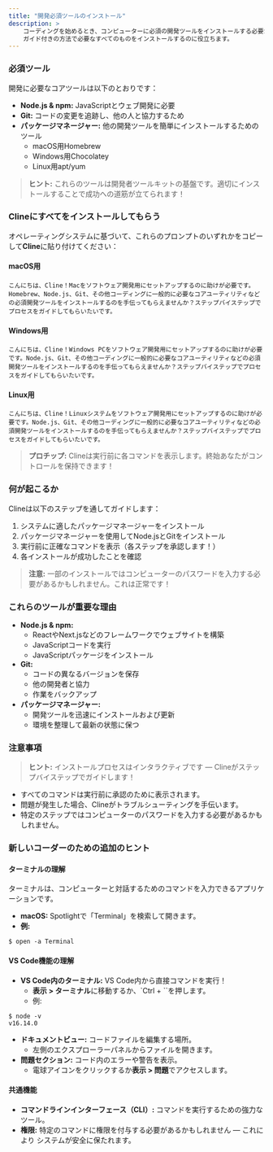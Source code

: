 ```yaml
---
title: "開発必須ツールのインストール"
description: >
    コーディングを始めるとき、コンピューターに必須の開発ツールをインストールする必要があります。Clineは安全で
    ガイド付きの方法で必要なすべてのものをインストールするのに役立ちます。
---
```


### 必須ツール

開発に必要なコアツールは以下のとおりです：

-   **Node.js & npm:** JavaScriptとウェブ開発に必要
-   **Git:** コードの変更を追跡し、他の人と協力するため
-   **パッケージマネージャー:** 他の開発ツールを簡単にインストールするためのツール
    -   macOS用Homebrew
    -   Windows用Chocolatey
    -   Linux用apt/yum

> **ヒント:** これらのツールは開発者ツールキットの基盤です。適切にインストールすることで成功への道筋が立てられます！

### Clineにすべてをインストールしてもらう

オペレーティングシステムに基づいて、これらのプロンプトのいずれかをコピーして**Cline**に貼り付けてください：

#### macOS用

```
こんにちは、Cline！Macをソフトウェア開発用にセットアップするのに助けが必要です。Homebrew、Node.js、Git、その他コーディングに一般的に必要なコアユーティリティなどの必須開発ツールをインストールするのを手伝ってもらえませんか？ステップバイステップでプロセスをガイドしてもらいたいです。
```

#### Windows用

```
こんにちは、Cline！Windows PCをソフトウェア開発用にセットアップするのに助けが必要です。Node.js、Git、その他コーディングに一般的に必要なコアユーティリティなどの必須開発ツールをインストールするのを手伝ってもらえませんか？ステップバイステップでプロセスをガイドしてもらいたいです。
```

#### Linux用

```
こんにちは、Cline！Linuxシステムをソフトウェア開発用にセットアップするのに助けが必要です。Node.js、Git、その他コーディングに一般的に必要なコアユーティリティなどの必須開発ツールをインストールするのを手伝ってもらえませんか？ステップバイステップでプロセスをガイドしてもらいたいです。
```

> **プロチップ:** Clineは実行前に各コマンドを表示します。終始あなたがコントロールを保持できます！

### 何が起こるか

Clineは以下のステップを通してガイドします：

1. システムに適したパッケージマネージャーをインストール
2. パッケージマネージャーを使用してNode.jsとGitをインストール
3. 実行前に正確なコマンドを表示（各ステップを承認します！）
4. 各インストールが成功したことを確認

> **注意:** 一部のインストールではコンピューターのパスワードを入力する必要があるかもしれません。これは正常です！

### これらのツールが重要な理由

-   **Node.js & npm:**
    -   ReactやNext.jsなどのフレームワークでウェブサイトを構築
    -   JavaScriptコードを実行
    -   JavaScriptパッケージをインストール
-   **Git:**
    -   コードの異なるバージョンを保存
    -   他の開発者と協力
    -   作業をバックアップ
-   **パッケージマネージャー:**
    -   開発ツールを迅速にインストールおよび更新
    -   環境を整理して最新の状態に保つ

### 注意事項

> **ヒント:** インストールプロセスはインタラクティブです — Clineがステップバイステップでガイドします！

-   すべてのコマンドは実行前に承認のために表示されます。
-   問題が発生した場合、Clineがトラブルシューティングを手伝います。
-   特定のステップではコンピューターのパスワードを入力する必要があるかもしれません。

### 新しいコーダーのための追加のヒント

#### ターミナルの理解

ターミナルは、コンピューターと対話するためのコマンドを入力できるアプリケーションです。

-   **macOS:** Spotlightで「Terminal」を検索して開きます。
-   **例:**

```
$ open -a Terminal
```

#### VS Code機能の理解

-   **VS Code内のターミナル:** VS Code内から直接コマンドを実行！
    -   **表示 > ターミナル**に移動するか、\`Ctrl + \`\`を押します。
    -   例:

```
$ node -v
v16.14.0
```

-   **ドキュメントビュー:** コードファイルを編集する場所。
    -   左側のエクスプローラーパネルからファイルを開きます。
-   **問題セクション:** コード内のエラーや警告を表示。
    -   電球アイコンをクリックするか**表示 > 問題**でアクセスします。

#### 共通機能

-   **コマンドラインインターフェース（CLI）:** コマンドを実行するための強力なツール。
-   **権限:** 特定のコマンドに権限を付与する必要があるかもしれません — これにより システムが安全に保たれます。
